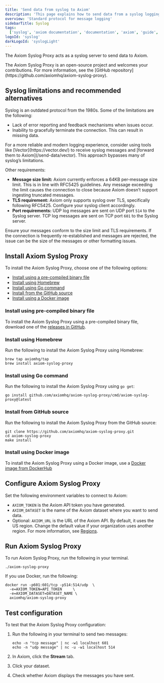 ```yaml
---
title: 'Send data from syslog to Axiom'
description: 'This page explains how to send data from a syslog logging system to Axiom.'
overview: 'Standard protocol for message logging'
sidebarTitle: Syslog
tags:
  ['syslog', 'axiom documentation', 'documentation', 'axiom', 'guide', 'syslog logs', 'tcp', 'udp', 'docker']
logoId: 'syslog'
darkLogoId: 'syslogLight'
---
```



The Axiom Syslog Proxy acts as a syslog server to send data to Axiom.

<Note>
    The Axiom Syslog Proxy is an open-source project and welcomes your contributions. For more information, see the [GitHub repository](https://github.com/axiomhq/axiom-syslog-proxy).
</Note>

## Syslog limitations and recommended alternatives

Syslog is an outdated protocol from the 1980s. Some of the limitations are the following:

- Lack of error reporting and feedback mechanisms when issues occur.
- Inability to gracefully terminate the connection. This can result in missing data.

<Note>
For a more reliable and modern logging experience, consider using tools like [Vector](https://vector.dev/) to receive syslog messages and [forward them to Axiom](/send-data/vector). This approach bypasses many of syslog’s limitations.
</Note>

<Prerequisites />

Other requirements:

- **Message size limit:** Axiom currently enforces a 64KB per-message size limit. This is in line with RFC5425 guidelines. Any message exceeding the limit causes the connection to close because Axiom doesn’t support ingesting truncated messages.
- **TLS requirement:** Axiom only supports syslog over TLS, specifically following RFC5425. Configure your syslog client accordingly.
- **Port requirements:** UDP log messages are sent on UDP port `514` to the Syslog server. TCP log messages are sent on TCP port `601` to the Syslog server.

Ensure your messages conform to the size limit and TLS requirements. If the connection is frequently re-established and messages are rejected, the issue can be the size of the messages or other formatting issues.

## Install Axiom Syslog Proxy

To install the Axiom Syslog Proxy, choose one of the following options:
- [Install using a pre-compiled binary file](#install-using-pre-compiled-binary-file)
- [Install using Homebrew](#install-using-homebrew)
- [Install using Go command](#install-using-go-command)
- [Install from the GitHub source](#install-from-github-source)
- [Install using a Docker image](#install-using-docker-image)

### Install using pre-compiled binary file

To install the Axiom Syslog Proxy using a pre-compiled binary file, download one of the [releases in GitHub](https://github.com/axiomhq/axiom-syslog-proxy/releases/latest).

### Install using Homebrew

Run the following to install the Axiom Syslog Proxy using Homebrew:

```shell
brew tap axiomhq/tap
brew install axiom-syslog-proxy
```

### Install using Go command

Run the following to install the Axiom Syslog Proxy using `go get`:

```shell
go install github.com/axiomhq/axiom-syslog-proxy/cmd/axiom-syslog-proxy@latest
```

### Install from GitHub source

Run the following to install the Axiom Syslog Proxy from the GitHub source:

```shell
git clone https://github.com/axiomhq/axiom-syslog-proxy.git
cd axiom-syslog-proxy
make install
```

### Install using Docker image

To install the Axiom Syslog Proxy using a Docker image, use a [Docker image from DockerHub](https://hub.docker.com/r/axiomhq/axiom-syslog-proxy/tags)

## Configure Axiom Syslog Proxy

Set the following environment variables to connect to Axiom:

- `AXIOM_TOKEN` is the Axiom API token you have generated.
- `AXIOM_DATASET` is the name of the Axiom dataset where you want to send data.
- Optional: `AXIOM_URL` is the URL of the Axiom API. By default, it uses the US region. Change the default value if your organization uses another region. For more information, see [Regions](/reference/regions).

## Run Axiom Syslog Proxy

To run Axiom Syslog Proxy, run the following in your terminal.

```shell
./axiom-syslog-proxy
```

If you use Docker, run the following:

```shell
docker run -p601:601/tcp -p514:514/udp  \
  -e=AXIOM_TOKEN=API_TOKEN     \
  -e=AXIOM_DATASET=DATASET_NAME \
  axiomhq/axiom-syslog-proxy
```

<ReplaceDatasetToken />

## Test configuration

To test that the Axiom Syslog Proxy configuration:

1. Run the following in your terminal to send two messages:

    ```shell
    echo -n "tcp message" | nc -w1 localhost 601
    echo -n "udp message" | nc -u -w1 localhost 514
    ```

1. In Axiom, click the **Stream** tab.
1. Click your dataset.
1. Check whether Axiom displays the messages you have sent.
